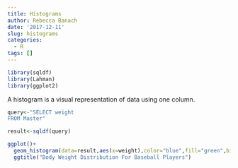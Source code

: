 ```yaml
---
title: Histograms
author: Rebecca Banach
date: '2017-12-11'
slug: histograms
categories:
  - R
tags: []
---
```


```r
library(sqldf)
library(Lahman)
library(ggplot2)
```

A histogram is a visual representation of data using one column.
```r
query<-"SELECT weight
FROM Master"

result<-sqldf(query)

ggplot()+
  geom_histogram(data=result,aes(x=weight),color="blue",fill="green",bins=50)+
  ggtitle("Body Weight Distribution For Baseball Players")
```

